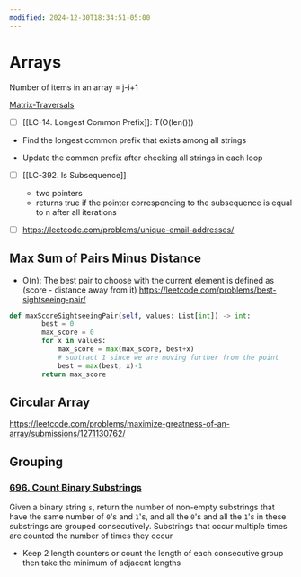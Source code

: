 ```yaml
---
modified: 2024-12-30T18:34:51-05:00
---
```

# Arrays

Number of items in an array = j-i+1

[Matrix-Traversals](/Arrays/Matrix-Traversals.mdx)

- [ ] \[[LC-14. Longest Common Prefix]\]: T(O(len()))

- Find the longest common prefix that exists among all strings

- Update the common prefix after checking all strings in each loop

- [ ] \[[LC-392. Is Subsequence]\]

  - two pointers
  - returns true if the pointer corresponding to the subsequence is equal to n after all iterations

- [ ] https://leetcode.com/problems/unique-email-addresses/

## Max Sum of Pairs Minus Distance

- O(n): The best pair to choose with the current element is defined as (score - distance away from it)
  https://leetcode.com/problems/best-sightseeing-pair/

```python
def maxScoreSightseeingPair(self, values: List[int]) -> int:
        best = 0
        max_score = 0
        for x in values:
            max_score = max(max_score, best+x)
            # subtract 1 since we are moving further from the point
            best = max(best, x)-1
        return max_score
```

## Circular Array

https://leetcode.com/problems/maximize-greatness-of-an-array/submissions/1271130762/

## Grouping

### [696. Count Binary Substrings](https://leetcode.com/problems/count-binary-substrings/)

Given a binary string `s`, return the number of non-empty substrings that have the same number of `0`'s and `1`'s, and all the `0`'s and all the `1`'s in these substrings are grouped consecutively.
Substrings that occur multiple times are counted the number of times they occur

- Keep 2 length counters or count the length of each consecutive group then take the minimum of adjacent lengths
